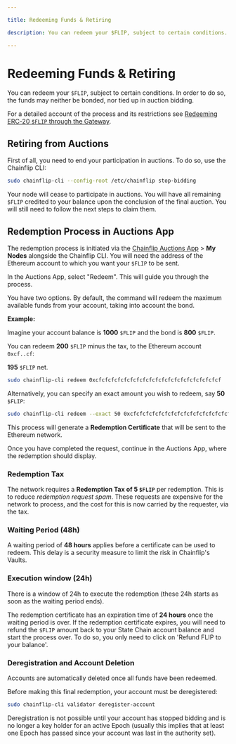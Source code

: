 ```yaml
---

title: Redeeming Funds & Retiring

description: You can redeem your $FLIP, subject to certain conditions. In order to do so, the funds may neither be bonded, nor tied up in auction bidding.

---
```



# Redeeming Funds & Retiring

You can redeem your `$FLIP`, subject to certain conditions. In order to do so, the funds may neither be bonded, nor tied up in auction bidding.

For a detailed account of the process and its restrictions see [Redeeming ERC-20 `$FLIP` through the Gateway](../../concepts/validator-network/state-chain-flip-gateway#redeeming-erc-20-flip-through-the-gateway).

## Retiring from Auctions

First of all, you need to end your participation in auctions. To do so, use the Chainflip CLI:

```bash copy
sudo chainflip-cli --config-root /etc/chainflip stop-bidding
```

Your node will cease to participate in auctions. You will have all remaining `$FLIP` credited to your balance upon the conclusion of the final auction. You will still need to follow the next steps to claim them.

## Redemption Process in Auctions App 

The redemption process is initiated via the [Chainflip Auctions App](https://auctions.chainflip.io/auctions) > **My Nodes** alongside the Chainflip CLI. You will need the address of the Ethereum account to which you want your `$FLIP` to be sent.

In the Auctions App, select "Redeem". This will guide you through the process.

You have two options. By default, the command will redeem the maximum available funds from your account, taking into account the bond. 

**Example:** 

Imagine your account balance is **1000** `$FLIP` and the bond is **800** `$FLIP`. 

You can redeem **200** `$FLIP` minus the tax, to the Ethereum account `0xcf..cf`: 

**195** `$FLIP` net.

```bash copy
sudo chainflip-cli redeem 0xcfcfcfcfcfcfcfcfcfcfcfcfcfcfcfcfcfcfcfcf
```

Alternatively, you can specify an exact amount you wish to redeem, say **50** `$FLIP`:

```bash copy
sudo chainflip-cli redeem --exact 50 0xcfcfcfcfcfcfcfcfcfcfcfcfcfcfcfcfcfcfcfcf
```

This process will generate a **Redemption Certificate** that will be sent to the Ethereum network.

Once you have completed the request, continue in the Auctions App, where the redemption should display.

### Redemption Tax

The network requires a **Redemption Tax of 5 `$FLIP`** per redemption. This is to reduce *redemption request spam*. These requests are expensive for the network to process, and the cost for this is now carried by the requester, via the tax.

### Waiting Period (48h)

A waiting period of **48 hours** applies before a certificate can be used to redeem. This delay is a security measure to limit the risk in Chainflip's Vaults.

### Execution window (24h)

There is a window of 24h to execute the redemption (these 24h starts as soon as the waiting period ends).

The redemption certificate has an expiration time of **24 hours** once the waiting period is over. If the redemption certificate expires, you will need to refund the `$FLIP` amount back to your State Chain account balance and start the process over. To do so, you only need to click on 'Refund FLIP to your balance'.

### Deregistration and Account Deletion

Accounts are automatically deleted once all funds have been redeemed.

Before making this final redemption, your account must be deregistered:

```bash copy
sudo chainflip-cli validator deregister-account
```

Deregistration is not possible until your account has stopped bidding and is no longer a key holder for an active Epoch (usually this implies that at least one Epoch has passed since your account was last in the authority set).
